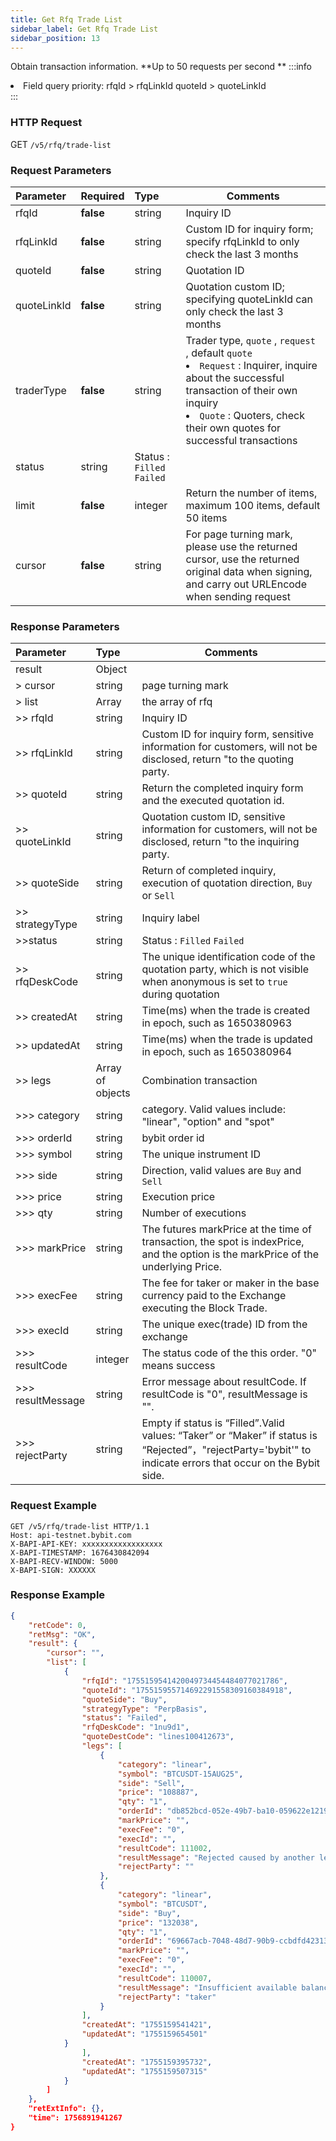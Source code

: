 ```yaml
---
title: Get Rfq Trade List
sidebar_label: Get Rfq Trade List
sidebar_position: 13
---
```

Obtain transaction information. **Up to 50 requests per second ** 
:::info
<li>Field query priority: rfqId > rfqLinkId  quoteId > quoteLinkId</li>
:::


### HTTP Request
GET `/v5/rfq/trade-list`

### Request Parameters
| Parameter | Required | Type | Comments|
|:----- |:-------|:-----|------ |
|rfqId |**false** |string|Inquiry ID|
|rfqLinkId |**false**  |string |Custom ID for inquiry form; specify rfqLinkId to only check the last 3 months|
|quoteId |**false** |string|Quotation ID|
|quoteLinkId |**false**  |string |Quotation custom ID; specifying quoteLinkId can only check the last 3 months|
|traderType |**false**  |string |Trader type, `quote` , `request` , default `quote`<li>`Request` : Inquirer, inquire about the successful transaction of their own inquiry </li><li>`Quote` : Quoters, check their own quotes for successful transactions</li>|
|status |string |Status : `Filled` `Failed` |
|limit |**false** |integer|Return the number of items, maximum 100 items, default 50 items|
|cursor |**false** |string|For page turning mark, please use the returned cursor, use the returned original data when signing, and carry out URLEncode when sending request|

### Response Parameters
| Parameter | Type | Comments|
|:----- |:-----|----- |
|result |Object ||
|> cursor |string |page turning mark|
|> list |Array |the array of rfq|
|>> rfqId |string |Inquiry ID|
|>> rfqLinkId |string |Custom ID for inquiry form, sensitive information for customers, will not be disclosed, return "to the quoting party. |
|>> quoteId |string |Return the completed inquiry form and the executed quotation id.|
|>> quoteLinkId |string |Quotation custom ID, sensitive information for customers, will not be disclosed, return "to the inquiring party. |
|>> quoteSide |string |Return of completed inquiry, execution of quotation direction, `Buy` or `Sell`|
|>> strategyType |string |Inquiry label|
|>>status |string |Status : `Filled` `Failed`|
|>> rfqDeskCode |string |The unique identification code of the quotation party, which is not visible when anonymous is set to `true` during quotation |
|>> createdAt |string |Time(ms) when the trade is created in epoch, such as 1650380963 |
|>> updatedAt |string |Time(ms) when the trade is updated in epoch, such as 1650380964 |
|>> legs |Array of objects |Combination transaction |
|>>> category |string |category. Valid values include: "linear", "option" and "spot" |
|>>> orderId |string |bybit order id |
|>>> symbol |string |The unique instrument ID|
|>>> side |string |Direction, valid values are `Buy` and `Sell`|
|>>> price |string |Execution price|
|>>> qty |string |Number of executions|
|>>> markPrice |string |The futures markPrice at the time of transaction, the spot is indexPrice, and the option is the markPrice of the underlying Price.|
|>>> execFee |string |The fee for taker or maker in the base currency paid to the Exchange executing the Block Trade.|
|>>> execId |string |The unique exec(trade) ID from the exchange|
|>>> resultCode |integer |The status code of the this order. "0" means success|
|>>> resultMessage |string |Error message about resultCode. If resultCode is "0", resultMessage is "".|
|>>> rejectParty |string |Empty if status is “Filled”.Valid values: “Taker” or “Maker” if status is “Rejected”，"rejectParty='bybit'" to indicate errors that occur on the Bybit side.|

### Request Example

```http
GET /v5/rfq/trade-list HTTP/1.1
Host: api-testnet.bybit.com
X-BAPI-API-KEY: xxxxxxxxxxxxxxxxxx
X-BAPI-TIMESTAMP: 1676430842094
X-BAPI-RECV-WINDOW: 5000
X-BAPI-SIGN: XXXXXX

```

### Response Example

```json
{
    "retCode": 0,
    "retMsg": "OK",
    "result": {
        "cursor": "",
        "list": [
            {
                "rfqId": "1755159541420049734454484077021786",
                "quoteId": "175515955714692291558309160384918",
                "quoteSide": "Buy",
                "strategyType": "PerpBasis",
                "status": "Failed",
                "rfqDeskCode": "1nu9d1",
                "quoteDestCode": "lines100412673",
                "legs": [
                    {
                        "category": "linear",
                        "symbol": "BTCUSDT-15AUG25",
                        "side": "Sell",
                        "price": "108887",
                        "qty": "1",
                        "orderId": "db852bcd-052e-49b7-ba10-059622e1219b",
                        "markPrice": "",
                        "execFee": "0",
                        "execId": "",
                        "resultCode": 111002,
                        "resultMessage": "Rejected caused by another legs",
                        "rejectParty": ""
                    },
                    {
                        "category": "linear",
                        "symbol": "BTCUSDT",
                        "side": "Buy",
                        "price": "132038",
                        "qty": "1",
                        "orderId": "69667acb-7048-48d7-90b9-ccbdfd423130",
                        "markPrice": "",
                        "execFee": "0",
                        "execId": "",
                        "resultCode": 110007,
                        "resultMessage": "Insufficient available balance",
                        "rejectParty": "taker"
                    }
                ],
                "createdAt": "1755159541421",
                "updatedAt": "1755159654501"
            }
                ],
                "createdAt": "1755159395732",
                "updatedAt": "1755159507315"
            }
        ]
    },
    "retExtInfo": {},
    "time": 1756891941267
}

```
